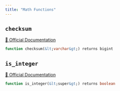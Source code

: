 ```yaml
---
title: "Math Functions"
---
```


## `checksum`
[🔗 Official Documentation](#)

```sql
function checksum(&lt;varchar&gt;) returns bigint
```


## `is_integer`
[🔗 Official Documentation](#)

```sql
function is_integer(&lt;super&gt;) returns boolean
```



